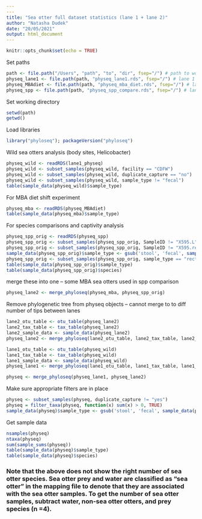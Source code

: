 ---
---
title: "Sea otter full dataset statistics (lane 1 + lane 2)"
author: "Natasha Dudek"
date: "20/05/2021"
output: html_document
---

```{r setup, include=FALSE}
knitr::opts_chunk$set(echo = TRUE)
```

Set paths

```r
path <- file.path("/Users", "path", "to", "dir", fsep="/") # path to working dir
physeq_lane1 <- file.path(path, "physeq_lane1.rds", fsep="/") # lane 1 ds (wild sea otters)
physeq_MBAdiet <- file.path(path, "physeq_mba_diet.rds", fsep="/") # lane 2 -- MBA diet shift expt
physeq_spp <- file.path(path, "physeq_spp_compare.rds", fsep="/") # lane 2 -- species comparison data
```

Set working directory

```{r}
setwd(path)
getwd()
```

Load libraries

```{r}
library("phyloseq"); packageVersion("phyloseq")
```

Wild sea otters analysis (body sites, Helicobacter)
```r
physeq_wild <- readRDS(lane1_physeq)
physeq_wild <- subset_samples(physeq_wild, facility == "CDFW") 
physeq_wild <- subset_samples(physeq_wild, duplicate_capture == "no")
physeq_wild <- subset_samples(physeq_wild, sample_type != "fecal")
table(sample_data(physeq_wild)$sample_type)
```

For MBA diet shift experiment
```r
physeq_mba <- readRDS(physeq_MBAdiet)
table(sample_data(physeq_mba)$sample_type)
```

For species comparisons and captivity analysis
```r
physeq_spp_orig <- readRDS(physeq_spp)
physeq_spp_orig <- subset_samples(physeq_spp_orig, SampleID != "X595.L")
physeq_spp_orig <- subset_samples(physeq_spp_orig, SampleID != "X595.rectal")
sample_data(physeq_spp_orig)$sample_type <- gsub('stool', 'fecal', sample_data(physeq_spp_orig)$sample_type)
physeq_spp_orig <- subset_samples(physeq_spp_orig, sample_type == "rectal" | sample_type == "oral" | sample_type == "fecal")
table(sample_data(physeq_spp_orig)$sample_type)
table(sample_data(physeq_spp_orig)$species)
```

merge these into one -- some MBA sea otters used in spp comparison
```r
physeq_lane2 <- merge_phyloseq(physeq_mba, physeq_spp_orig)
```

Remove phylogenetic tree from physeq objects -- cannot merge to to diff number of tips between lanes
```r
lane2_otu_table <- otu_table(physeq_lane2)
lane2_tax_table <- tax_table(physeq_lane2)
lane2_sample_data <- sample_data(physeq_lane2)
physeq_lane2 <- merge_phyloseq(lane2_otu_table, lane2_tax_table, lane2_sample_data)

lane1_otu_table <- otu_table(physeq_wild)
lane1_tax_table <- tax_table(physeq_wild)
lane1_sample_data <- sample_data(physeq_wild)
physeq_lane1 <- merge_phyloseq(lane1_otu_table, lane1_tax_table, lane1_sample_data)

physeq <- merge_phyloseq(physeq_lane1, physeq_lane2)
```
Make sure appropriate filters are in place
```r
physeq <- subset_samples(physeq, duplicate_capture != "yes")
physeq = filter_taxa(physeq, function(x) sum(x) > 0, TRUE)
sample_data(physeq)$sample_type <- gsub('stool', 'fecal', sample_data(physeq)$sample_type)
```

Get sample data
```r
nsamples(physeq)
ntaxa(physeq)
sum(sample_sums(physeq))
table(sample_data(physeq)$sample_type)
table(sample_data(physeq)$species)
```
### Note that the above does not show the right number of sea otter species. Sea otter prey and water are classified as "sea otter" in the mapping file to denote that they are associated with the sea otter samples. To get the number of sea otter samples, subtract water, non-sea otter otters, and prey species (n =4).
